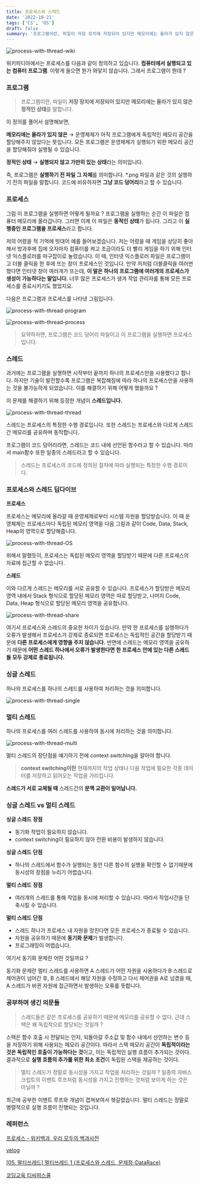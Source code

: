 ```yaml
---
title: 프로세스와 스레드
date: '2022-10-21'
tags: ['CS', 'OS']
draft: false
summary: '프로그램이란, 파일이 저장 장치에 저장되어 있지만 메모리에는 올라가 있지 않은 정적인 상태를 말합니다.'
---
```


![process-with-thread-wiki](/static/images/process-with-thread-wiki.png)

위키피디아에서는 프로세스를 다음과 같이 정의하고 있습니다. **컴퓨터에서 실행되고 있는 컴퓨터 프로그램**. 이렇게 들으면 뭔가 와닿지 않습니다. 그래서 프로그램이 뭔데 ?

### 프로그램

> 프로그램이란, 파일이 **저장 장치에 저장되어 있지만** **메모리에는 올라가 있지 않은 정적인 상태**를 말합니다.

이 정의를 풀어서 설명해보면,

**메모리에는 올라가 있지 않은** → 운영체제가 아직 프로그램에게 독립적인 메모리 공간을 할당해주지 않았다는 뜻입니다. 모든 프로그램은 운영체제가 실행되기 위한 메모리 공간을 할당해줘야 실행될 수 있습니다.

**정적인 상태** → **실행되지 않고 가만히 있는 상태**라는 의미입니다.

즉, 프로그램은 **실행하기 전 파일 그 자체**를 의미합니다. \*.png 파일과 같은 것의 실행하기 전의 파일을 말합니다. 코드에 비유하자면 **그냥 코드 덩어리**라고 할 수 있습니다.

### **프로세스**

그럼 이 프로그램을 실행하면 어떻게 될까요 ? 프로그램을 실행하는 순간 이 파일은 컴퓨터 메모리에 올라갑니다. 그러면 이제 이 파일은 **동적인 상태**가 됩니다. 그리고 이 **실행중인 프로그램을 프로세스**라고 합니다.

저의 어렸을 적 기억에 빗대어 예를 들어보겠습니다. 저는 어렸을 때 게임을 상당히 좋아해서 방과후에 집에 오자마자 컴퓨터를 켜고 조금이라도 더 빨리 게임을 하기 위해 인터넷 익스플로러를 마구잡이로 눌렀습니다. 이 때, 인터넷 익스플로러 파일은 프로그램이고 더블 클릭을 한 후에 뜨는 창이 프로세스인 것입니다. 만약 저처럼 더블클릭을 여러번 했다면 인터넷 창이 여러개가 뜨는데, **이 말은 하나의 프로그램에 여러개의 프로세스가 생성이 가능하다는 말입니다.** 너무 많은 프로세스가 생겨 작업 관리자를 통해 모든 프로세스를 종료시키기도 했었지요.

다음은 프로그램과 프로세스를 나타낸 그림입니다.

![process-with-thread-program](/static/images/process-with-thread-program.png)

![process-with-thread-process](/static/images/process-with-thread-process.png)

> 요약하자면, 프로그램은 코드 덩어리 파일이고 이 프로그램을 실행하면 프로세스입니다.

### **스레드**

과거에는 프로그램을 실행하면 시작부터 끝까지 하나의 프로세스만을 사용했다고 합니다. 하지만 기술이 발전할수록 프로그램은 복잡해짐에 따라 하나의 프로세스만을 사용하는 것을 불가능하게 되었습니다. 이를 해결하기 위해 어떻게 했을까요 ?

이 문제를 해결하기 위해 등장한 개념이 **스레드입니다.**

![process-with-thread-thread](/static/images/process-with-thread-thread.png)

스레드는 프로세스의 특정한 수행 경로입니다. 또한 스레드는 프로세스와 다르게 스레드 간 메모리를 공유하며 동작합니다.

프로그램이 코드 덩어리라면, 스레드는 코드 내에 선언된 함수라고 할 수 있습니다. 따라서 main함수 또한 일종의 스레드라고 할 수 있습니다.

> 스레드는 프로세스의 코드에 정의된 절차에 따라 실행되는 특정한 수행 경로이다.

### 프로세스와 스레드 딥다이브

**프로세스**

프로세스는 메모리에 올라갈 때 운영체제로부터 시스템 자원을 할당받습니다. 이 때 운영체제는 프로세스마다 독립된 메모리 영역을 다음 그림과 같이 Code, Data, Stack, Heap의 영역으로 할당해줍니다.

![process-with-thread-OS](/static/images/process-with-thread-OS.png)

위해서 말했듯이, 프로세스는 독립된 메모리 영역을 할당받기 때문에 다른 프로세스의 자료에 접근할 수 없습니다.

**스레드**

이와 다르게 스레드는 메모리를 서로 공유할 수 있습니다. 프로세스가 할당받은 메모리 영역 내에서 Stack 형식으로 할당된 메모리 영역은 따로 할당받고, 나머지 Code, Data, Heap 형식으로 할당된 메모리 영역을 공유합니다.

![process-with-thread-share](/static/images/process-with-thread-share.png)

여기서 프로세스와 스레드의 중요한 차이가 있습니다. 만약 한 프로세스를 실행하다가 오류가 발생해서 프로세스가 강제로 종료되면 프로세스는 독립적인 공간을 할당받기 때문에 **다른 프로세스에게 영향을 주지 않습니다.** 반면에 스레드는 메모리 영역을 공유하기 때문에 **어떤 스레드 하나에서 오류가 발생한다면 한 프로세스 안에 있는 다른 스레드들 모두 강제로 종료됩니다.**

### **싱글 스레드**

하나의 프로세스를 하나의 스레드를 사용하여 처리하는 것을 의미합니다.

![process-with-thread-single](/static/images/process-with-thread-single.png)

### **멀티 스레드**

하나의 프로세스를 여러 스레드를 사용하여 동시에 처리하는 것을 의미합니다.

![process-with-thread-multi](/static/images/process-with-thread-multi.png)

멀티 스레드의 장단점을 얘기하기 전에 context switching을 알아야 합니다.

> **context switching이란** 현재까지의 작업 상태나 다음 작업에 필요한 각종 데이터를 저장하고 읽어오는 작업을 가리킵니다.

**스레드가 서로 교체될 때** 스레드간의 **문맥 교환이 일어납니다.**

### 싱글 스레드 vs 멀티 스레드

**싱글 스레드** **장점**

- 동기화 작업이 필요하지 않습니다.
- context switching이 필요하지 않아 전환 비용이 발생하지 않습니다.

**싱글 스레드** **단점**

- 하나의 스레드에서 함수가 실행되는 동안 다른 함수의 실행을 확인할 수 없기때문에 동시성의 장점을 누리기 어렵습니다.

**멀티 스레드** **장점**

- 여러개의 스레드를 통해 작업을 동시에 처리할 수 있습니다. 따라서 작업시간을 단축시킬 수 있습니다.

**멀티 스레드** **단점**

- 스레드 하나가 프로세스 내 자원을 망친다면 모든 프로세스가 종료될 수 있습니다.
- 자원을 공유하기 때문에 **동기화 문제**가 발생합니다.
- 프로그래밍이 어렵습니다.

여기서 동기화 문제란 어떤 것일까요 ?

동기화 문제란 멀티 스레드를 사용하면 A 스레드가 어떤 자원을 사용하다가 B 스레드로 제어권이 넘어간 후, B 스레드에서 해당 자원을 수정하고 다시 제어권을 A로 넘겼을 때, A 스레드가 바뀐 자원에 접근하면서 발생하는 오류를 뜻합니다.

### 공부하며 생긴 의문들

> 스레드들은 같은 프로세스를 공유하기 때문에 메모리를 공유할 수 없다. 근데 스택은 왜 독립적으로 할당되는 것일까 ?

스택은 함수 호출 시 전달되는 인자, 되돌아갈 주소값 및 함수 내에서 선언하는 변수 등을 저장하기 위해 사용되는 메모리 공간이다. 따라서 스택 메모리 공간이 **독립적이라는 것은 독립적인 호출이 가능하다는 것**이고, 이는 독립적인 실행 흐름이 추가되는 것이다. 결과적으로 **실행 흐름의 추가를 위한 최소 조건**이 독립된 스택을 제공하는 것이다.

> 멀티 스레드가 정말로 동시성을 가지고 작업을 처리하는 것일까 ? 일종의 자바스크립트의 이벤트 루프처럼 동시성을 가지고 진행하는 것처럼 보이게 하는 것은 아닐까 ?

최근에 공부한 이벤트 루프와 개념이 겹쳐보여서 헷갈렸습니다. 멀티 스레드는 정말로 병렬적으로 실행 흐름이 진행되는 것입니다.

### 레퍼런스

[프로세스 - 위키백과, 우리 모두의 백과사전](https://ko.wikipedia.org/wiki/%ED%94%84%EB%A1%9C%EC%84%B8%EC%8A%A4)

[velog](https://velog.io/@raejoonee/%ED%94%84%EB%A1%9C%EC%84%B8%EC%8A%A4%EC%99%80-%EC%8A%A4%EB%A0%88%EB%93%9C%EC%9D%98-%EC%B0%A8%EC%9D%B4)

[[05. 멀티쓰레드] 멀티쓰레드 1 (프로세스와 스레드, 문제점-DataRace)](https://popcorntree.tistory.com/84)

[코딩교육 티씨피스쿨](http://www.tcpschool.com/java/java_thread_multi)
